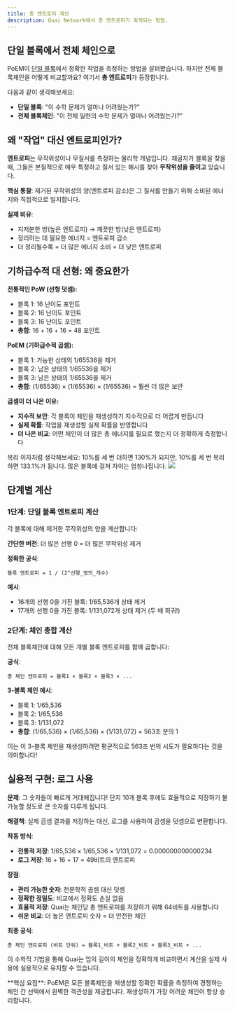 ```yaml
---
title: 총 엔트로피 계산
description: Quai Network에서 총 엔트로피가 축적되는 방법.
---
```


## 단일 블록에서 전체 체인으로

PoEM이 [단일 블록](/ko/learn/advanced-introduction/poem/fork-choice/intrinsic-block-weight)에서 정확한 작업을 측정하는 방법을 살펴봤습니다. 하지만 전체 블록체인을 어떻게 비교할까요? 여기서 **총 엔트로피**가 등장합니다.

다음과 같이 생각해보세요:
- **단일 블록**: "이 수학 문제가 얼마나 어려웠는가?"  
- **전체 블록체인**: "이 전체 일련의 수학 문제가 얼마나 어려웠는가?"

## 왜 "작업" 대신 엔트로피인가?

**엔트로피**는 무작위성이나 무질서를 측정하는 물리학 개념입니다. 채굴자가 블록을 찾을 때, 그들은 본질적으로 매우 특정하고 질서 있는 해시를 찾아 **무작위성을 줄이고** 있습니다.

**핵심 통찰**: 제거된 무작위성의 양(엔트로피 감소)은 그 질서를 만들기 위해 소비된 에너지와 직접적으로 일치합니다.

**실제 비유**: 
- 지저분한 방(높은 엔트로피) → 깨끗한 방(낮은 엔트로피)  
- 정리하는 데 필요한 에너지 = 엔트로피 감소
- 더 정리될수록 = 더 많은 에너지 소비 = 더 낮은 엔트로피

## 기하급수적 대 선형: 왜 중요한가

**전통적인 PoW (선형 덧셈):**
- 블록 1: 16 난이도 포인트
- 블록 2: 16 난이도 포인트  
- 블록 3: 16 난이도 포인트
- **총합**: 16 + 16 + 16 = 48 포인트

**PoEM (기하급수적 곱셈):**
- 블록 1: 가능한 상태의 1/65536을 제거
- 블록 2: 남은 상태의 1/65536을 제거
- 블록 3: 남은 상태의 1/65536을 제거
- **총합**: (1/65536) × (1/65536) × (1/65536) = 훨씬 더 많은 보안

**곱셈이 더 나은 이유:**
- **지수적 보안**: 각 블록이 체인을 재생성하기 지수적으로 더 어렵게 만듭니다
- **실제 확률**: 작업을 재생성할 실제 확률을 반영합니다
- **더 나은 비교**: 어떤 체인이 더 많은 총 에너지를 필요로 했는지 더 정확하게 측정합니다

<Note>
복리 이자처럼 생각해보세요: 10%를 세 번 더하면 130%가 되지만, 10%를 세 번 복리하면 133.1%가 됩니다. 많은 블록에 걸쳐 차이는 엄청나집니다.
</Note>

<Frame>
	<img src='/images/TotalEntropy.jpg' />
</Frame>

## 단계별 계산

### 1단계: 단일 블록 엔트로피 계산

각 블록에 대해 제거한 무작위성의 양을 계산합니다:

**간단한 버전**: 더 많은 선행 0 = 더 많은 무작위성 제거

**정확한 공식**: 
```
블록 엔트로피 = 1 / (2^선행_영의_개수)
```

**예시**:
- 16개의 선행 0을 가진 블록: 1/65,536개 상태 제거
- 17개의 선행 0을 가진 블록: 1/131,072개 상태 제거 (두 배 희귀!)

### 2단계: 체인 총합 계산

전체 블록체인에 대해 모든 개별 블록 엔트로피를 함께 곱합니다:

**공식**: 
```
총 체인 엔트로피 = 블록1 × 블록2 × 블록3 × ...
```

**3-블록 체인 예시**:
- 블록 1: 1/65,536
- 블록 2: 1/65,536  
- 블록 3: 1/131,072
- **총합**: (1/65,536) × (1/65,536) × (1/131,072) = 563조 분의 1

이는 이 3-블록 체인을 재생성하려면 평균적으로 563조 번의 시도가 필요하다는 것을 의미합니다!

## 실용적 구현: 로그 사용

**문제**: 그 숫자들이 빠르게 거대해집니다! 단지 10개 블록 후에도 효율적으로 저장하기 불가능할 정도로 큰 숫자를 다루게 됩니다.

**해결책**: 실제 곱셈 결과를 저장하는 대신, 로그를 사용하여 곱셈을 덧셈으로 변환합니다.

**작동 방식**:
- **전통적 저장**: 1/65,536 × 1/65,536 × 1/131,072 = 0.000000000000234
- **로그 저장**: 16 + 16 + 17 = 49비트의 엔트로피

**장점**:
- **관리 가능한 숫자**: 천문학적 곱셈 대신 덧셈
- **정확한 정밀도**: 비교에서 정확도 손실 없음  
- **효율적 저장**: Quai는 체인당 총 엔트로피를 저장하기 위해 64비트를 사용합니다
- **쉬운 비교**: 더 높은 엔트로피 숫자 = 더 안전한 체인

**최종 공식**:
```
총 체인 엔트로피 (비트 단위) = 블록1_비트 + 블록2_비트 + 블록3_비트 + ...
```

이 수학적 기법을 통해 Quai는 임의 길이의 체인을 정확하게 비교하면서 계산을 실제 사용에 실용적으로 유지할 수 있습니다.

<Note>
**핵심 요점**: PoEM은 모든 블록체인을 재생성할 정확한 확률을 측정하여 경쟁하는 체인 간 선택에서 완벽한 객관성을 제공합니다. 재생성하기 가장 어려운 체인이 항상 승리합니다.
</Note>